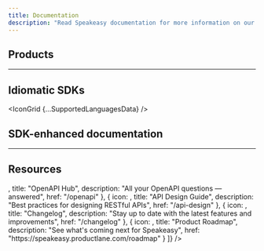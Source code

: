 ```yaml
---
title: Documentation
description: "Read Speakeasy documentation for more information on our features and how to use them."
---
```



<Banner />

## Products
<div className="py-8">
    <ProductCards variant="four" />
</div>

---

## Idiomatic SDKs
<IconGrid {...SupportedLanguagesData} />

## SDK-enhanced documentation

<DocsOffering />

---

## Resources

<div className="py-8">
    <ProductCards
        variant="four"
        products={[
            {
                icon: <OpenAPIIcon />,
                title: "OpenAPI Hub",
                description: "All your OpenAPI questions — answered",
                href: "/openapi"
            },
            {
                icon: <OpenBookIcon />,
                title: "API Design Guide",
                description: "Best practices for designing RESTful APIs",
                href: "/api-design"
            },
            {
                icon: <LogsIcon />,
                title: "Changelog",
                description: "Stay up to date with the latest features and improvements",
                href: "/changelog"
            },
            {
                icon: <CalendarIcon />,
                title: "Product Roadmap",
                description: "See what's coming next for Speakeasy",
                href: "https://speakeasy.productlane.com/roadmap"
            }
        ]}
    />
</div>

<Support />
